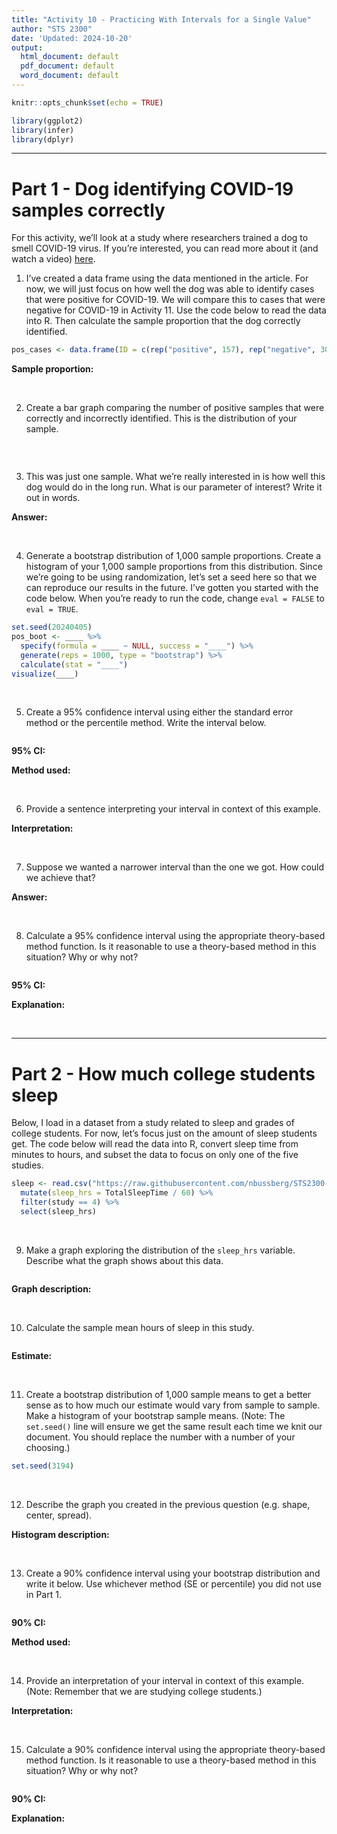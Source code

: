 ```yaml
---
title: "Activity 10 - Practicing With Intervals for a Single Value"
author: "STS 2300"
date: 'Updated: 2024-10-20'
output:
  html_document: default
  pdf_document: default
  word_document: default
---
```


```r
knitr::opts_chunk$set(echo = TRUE)
```

```r
library(ggplot2)
library(infer)
library(dplyr)
```

---


# Part 1 - Dog identifying COVID-19 samples correctly

For this activity, we'll look at a study where researchers trained a dog to smell COVID-19 virus. If you're interested, you can read more about it (and watch a video) [here](https://nerdist.com/article/dogs-sniff-out-covid/).

1. I've created a data frame using the data mentioned in the article. For now, we will just focus on how well the dog was able to identify cases that were positive for COVID-19. We will compare this to cases that were negative for COVID-19 in Activity 11. Use the code below to read the data into R. Then calculate the sample proportion that the dog correctly identified.

```r
pos_cases <- data.frame(ID = c(rep("positive", 157), rep("negative", 30)))
```

**Sample proportion:**

<br>


2. Create a bar graph comparing the number of positive samples that were correctly and incorrectly identified. This is the distribution of your sample.

```r

```

<br>


3. This was just one sample. What we're really interested in is how well this dog would do in the long run. What is our parameter of interest? Write it out in words.

**Answer:**

<br>


4. Generate a bootstrap distribution of 1,000 sample proportions. Create a histogram of your 1,000 sample proportions from this distribution. Since we're going to be using randomization, let's set a seed here so that we can reproduce our results in the future. I've gotten you started with the code below. When you're ready to run the code, change `eval = FALSE` to `eval = TRUE`.

```r
set.seed(20240405)
pos_boot <- ____ %>%
  specify(formula = ____ ~ NULL, success = "____") %>%
  generate(reps = 1000, type = "bootstrap") %>%
  calculate(stat = "____")
visualize(____)
```


<br>


5. Create a 95% confidence interval using either the standard error method or the percentile method. Write the interval below.

```r

```

**95% CI:**

**Method used:**

<br>


6. Provide a sentence interpreting your interval in context of this example.

**Interpretation:**

<br>


7. Suppose we wanted a narrower interval than the one we got. How could we achieve that?

**Answer:**

<br>


8. Calculate a 95% confidence interval using the appropriate theory-based method function. Is it reasonable to use a theory-based method in this situation? Why or why not?

```r

```

**95% CI:**

**Explanation:**

<br>


---

# Part 2 - How much college students sleep

Below, I load in a dataset from a study related to sleep and grades of college students. For now, let's focus just on the amount of sleep students get. The code below will read the data into R, convert sleep time from minutes to hours, and subset the data to focus on only one of the five studies.

```r
sleep <- read.csv("https://raw.githubusercontent.com/nbussberg/STS2300-Fall2024/refs/heads/main/Data/sleep_gpa_studies.csv") %>%
  mutate(sleep_hrs = TotalSleepTime / 60) %>%
  filter(study == 4) %>%
  select(sleep_hrs)
```

<br>


9. Make a graph exploring the distribution of the `sleep_hrs` variable. Describe what the graph shows about this data.

```r

```

**Graph description:**

<br>


10. Calculate the sample mean hours of sleep in this study.

```r

```

**Estimate:**

<br>


11. Create a bootstrap distribution of 1,000 sample means to get a better sense as to how much our estimate would vary from sample to sample. Make a histogram of your bootstrap sample means. (Note: The `set.seed()` line will ensure we get the same result each time we knit our document. You should replace the number with a number of your choosing.)

```r
set.seed(3194)

```

<br>


12. Describe the graph you created in the previous question (e.g. shape, center, spread).

**Histogram description:**

<br>


13. Create a 90% confidence interval using your bootstrap distribution and write it below. Use whichever method (SE or percentile) you did not use in Part 1.

```r

```

**90% CI:**

**Method used:**

<br>


14. Provide an interpretation of your interval in context of this example. (Note: Remember that we are studying college students.)

**Interpretation:**

<br>


15. Calculate a 90% confidence interval using the appropriate theory-based method function. Is it reasonable to use a theory-based method in this situation? Why or why not?

```r

```

**90% CI:**

**Explanation:**

<br>
